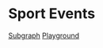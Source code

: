 # Sport Events

[Subgraph](https://api.thegraph.com/subgraphs/name/azuro-protocol/azuro-api-gnosis/graphql?query=query+MyQuery+%7B%0A++games%28where%3A%7B+startsAt_gt%3A+%221672330476%22+%7D%29+%7B%0A++++sport+%7B%0A++++++name%0A++++%7D%0A++++league+%7B%0A++++++name%0A++++++country+%7B%0A++++++++name%0A++++++%7D%0A++++%7D%0A++++participants+%7B%0A++++++name%0A++++++image%0A++++%7D%0A++++startsAt%0A++++status%0A++%7D%0A%7D)
[Playground](https://stackblitz.com/edit/react-ts-upfhof?file=App.tsx)
